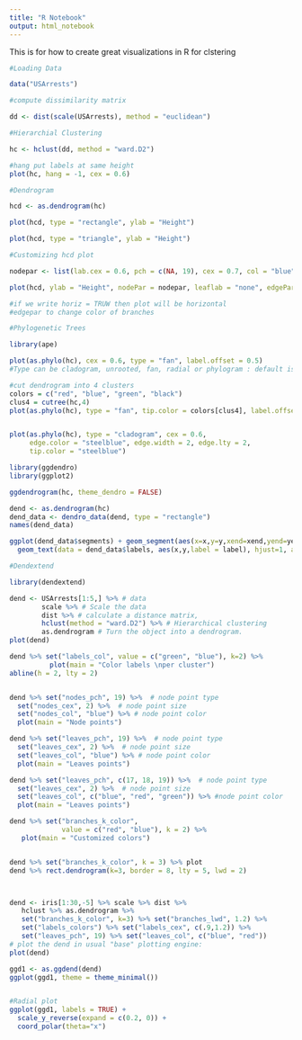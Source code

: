 ```yaml
---
title: "R Notebook"
output: html_notebook
---
```


This is for how to create great visualizations in R for clstering

```r
#Loading Data

data("USArrests")

#compute dissimilarity matrix

dd <- dist(scale(USArrests), method = "euclidean")

#Hierarchial Clustering

hc <- hclust(dd, method = "ward.D2")

#hang put labels at same height
plot(hc, hang = -1, cex = 0.6)


```

```r
#Dendrogram 

hcd <- as.dendrogram(hc)

plot(hcd, type = "rectangle", ylab = "Height")

plot(hcd, type = "triangle", ylab = "Height")

#Customizing hcd plot

nodepar <- list(lab.cex = 0.6, pch = c(NA, 19), cex = 0.7, col = "blue")

plot(hcd, ylab = "Height", nodePar = nodepar, leaflab = "none", edgePar = list(col = 2:3, lwd = 2:1))

#if we write horiz = TRUW then plot will be horizontal
#edgepar to change color of branches


```

```r
#Phylogenetic Trees

library(ape)

plot(as.phylo(hc), cex = 0.6, type = "fan", label.offset = 0.5)
#Type can be cladogram, unrooted, fan, radial or phylogram : default is phylogram

#cut dendrogram into 4 clusters
colors = c("red", "blue", "green", "black")
clus4 = cutree(hc,4)
plot(as.phylo(hc), type = "fan", tip.color = colors[clus4], label.offset = 1, cex = 0.7)


plot(as.phylo(hc), type = "cladogram", cex = 0.6,
     edge.color = "steelblue", edge.width = 2, edge.lty = 2,
     tip.color = "steelblue")

```

```r
library(ggdendro)
library(ggplot2)

ggdendrogram(hc, theme_dendro = FALSE)

dend <- as.dendrogram(hc)
dend_data <- dendro_data(dend, type = "rectangle")
names(dend_data)

ggplot(dend_data$segments) + geom_segment(aes(x=x,y=y,xend=xend,yend=yend)) +
  geom_text(data = dend_data$labels, aes(x,y,label = label), hjust=1, angle=90, size =3) + ylim(-3,15)
```
```r
#Dendextend

library(dendextend)

dend <- USArrests[1:5,] %>% # data
        scale %>% # Scale the data
        dist %>% # calculate a distance matrix, 
        hclust(method = "ward.D2") %>% # Hierarchical clustering 
        as.dendrogram # Turn the object into a dendrogram.
plot(dend)

dend %>% set("labels_col", value = c("green", "blue"), k=2) %>% 
          plot(main = "Color labels \nper cluster")
abline(h = 2, lty = 2)


dend %>% set("nodes_pch", 19) %>%  # node point type
  set("nodes_cex", 2) %>%  # node point size
  set("nodes_col", "blue") %>% # node point color
  plot(main = "Node points")

dend %>% set("leaves_pch", 19) %>%  # node point type
  set("leaves_cex", 2) %>%  # node point size
  set("leaves_col", "blue") %>% # node point color
  plot(main = "Leaves points")

dend %>% set("leaves_pch", c(17, 18, 19)) %>%  # node point type
  set("leaves_cex", 2) %>%  # node point size
  set("leaves_col", c("blue", "red", "green")) %>% #node point color
  plot(main = "Leaves points")

dend %>% set("branches_k_color", 
             value = c("red", "blue"), k = 2) %>% 
   plot(main = "Customized colors")


dend %>% set("branches_k_color", k = 3) %>% plot
dend %>% rect.dendrogram(k=3, border = 8, lty = 5, lwd = 2)



dend <- iris[1:30,-5] %>% scale %>% dist %>% 
   hclust %>% as.dendrogram %>%
   set("branches_k_color", k=3) %>% set("branches_lwd", 1.2) %>%
   set("labels_colors") %>% set("labels_cex", c(.9,1.2)) %>% 
   set("leaves_pch", 19) %>% set("leaves_col", c("blue", "red"))
# plot the dend in usual "base" plotting engine:
plot(dend)

ggd1 <- as.ggdend(dend)
ggplot(ggd1, theme = theme_minimal()) 


#Radial plot
ggplot(ggd1, labels = TRUE) + 
  scale_y_reverse(expand = c(0.2, 0)) +
  coord_polar(theta="x")

```

